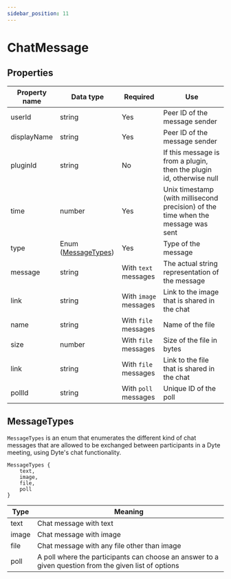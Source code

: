 ```yaml
---
sidebar_position: 11
---
```


# ChatMessage

## Properties

| Property name | Data type                            | Required              | Use                                                                               |
| ------------- | ------------------------------------ | --------------------- | --------------------------------------------------------------------------------- |
| userId        | string                               | Yes                   | Peer ID of the message sender                                                     |
| displayName   | string                               | Yes                   | Peer ID of the message sender                                                     |
| pluginId      | string                               | No                    | If this message is from a plugin, then the plugin id, otherwise null              |
| time          | number                               | Yes                   | Unix timestamp (with millisecond precision) of the time when the message was sent |
| type          | Enum ([MessageTypes](#messagetypes)) | Yes                   | Type of the message                                                               |
| message       | string                               | With `text` messages  | The actual string representation of the message                                   |
| link          | string                               | With `image` messages | Link to the image that is shared in the chat                                      |
| name          | string                               | With `file` messages  | Name of the file                                                                  |
| size          | number                               | With `file` messages  | Size of the file in bytes                                                         |
| link          | string                               | With `file` messages  | Link to the file that is shared in the chat                                       |
| pollId        | string                               | With `poll` messages  | Unique ID of the poll                                                             |

## MessageTypes

`MessageTypes` is an enum that enumerates the different kind of chat messages
that are allowed to be exchanged between participants in a Dyte meeting, using
Dyte's chat functionality.

```tsx
MessageTypes {
    text,
    image,
    file,
    poll
}
```

| Type  | Meaning                                                                                               |
| ----- | ----------------------------------------------------------------------------------------------------- |
| text  | Chat message with text                                                                                |
| image | Chat message with image                                                                               |
| file  | Chat message with any file other than image                                                           |
| poll  | A poll where the participants can choose an answer to a given question from the given list of options |

